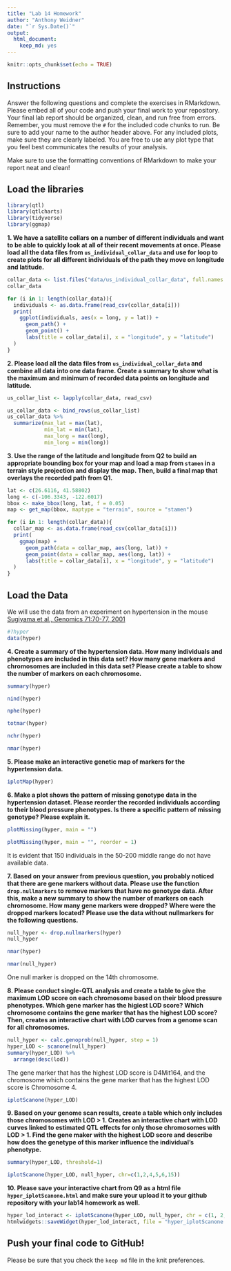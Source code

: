 ```yaml
---
title: "Lab 14 Homework"
author: "Anthony Weidner"
date: "`r Sys.Date()`"
output: 
  html_document: 
    keep_md: yes
---
```


```r
knitr::opts_chunk$set(echo = TRUE)
```

## Instructions
Answer the following questions and complete the exercises in RMarkdown. Please embed all of your code and push your final work to your repository. Your final lab report should be organized, clean, and run free from errors. Remember, you must remove the `#` for the included code chunks to run. Be sure to add your name to the author header above. For any included plots, make sure they are clearly labeled. You are free to use any plot type that you feel best communicates the results of your analysis.  

Make sure to use the formatting conventions of RMarkdown to make your report neat and clean!  

## Load the libraries
```r
library(qtl)
library(qtlcharts)
library(tidyverse)
library(ggmap)
```

**1. We have a satellite collars on a number of different individuals and want to be able to quickly look at all of their recent movements at once. Please load all the data files from `us_individual_collar_data` and use for loop to create plots for all different individuals of the path they move on longitude and latitude.**
```r
collar_data <- list.files("data/us_individual_collar_data", full.names = TRUE)
collar_data
```

```r
for (i in 1: length(collar_data)){
  individuals <- as.data.frame(read_csv(collar_data[i]))
  print(
    ggplot(individuals, aes(x = long, y = lat)) +
      geom_path() +
      geom_point() +
      labs(title = collar_data[i], x = "longitude", y = "latitude")
  )
}
```


**2. Please load all the data files from `us_individual_collar_data` and combine all data into one data frame. Create a summary to show what is the maximum and minimum of recorded data points on longitude and latitude.**
```r
us_collar_list <- lapply(collar_data, read_csv)
```

```r
us_collar_data <- bind_rows(us_collar_list)
us_collar_data %>%
  summarize(max_lat = max(lat),
            min_lat = min(lat),
            max_long = max(long),
            min_long = min(long))
```


**3. Use the range of the latitude and longitude from Q2 to build an appropriate bounding box for your map and load a map from `stamen` in a terrain style projection and display the map. Then, build a final map that overlays the recorded path from Q1.**
```r
lat <- c(26.6116, 41.58802)
long <- c(-106.3343, -122.6017)
bbox <- make_bbox(long, lat, f = 0.05)
map <- get_map(bbox, maptype = "terrain", source = "stamen")
```

```r
for (i in 1: length(collar_data)){
  collar_map <- as.data.frame(read_csv(collar_data[i]))
  print(
    ggmap(map) +
      geom_path(data = collar_map, aes(long, lat)) +
      geom_point(data = collar_map, aes(long, lat)) +
      labs(title = collar_data[i], x = "longitude", y = "latitude")
  )
}
```


## Load the Data
We will use the data from an experiment on hypertension in the mouse [Sugiyama et al., Genomics 71:70-77, 2001](https://www.sciencedirect.com/science/article/pii/S0888754300964012?via%3Dihub)
```r
#?hyper
data(hyper)
```

**4. Create a summary of the hypertension data. How many individuals and phenotypes are included in this data set? How many gene markers and chromosomes are included in this data set? Please create a table to show the number of markers on each chromosome.**
```r
summary(hyper)
```

```r
nind(hyper)
```

```r
nphe(hyper)
```

```r
totmar(hyper)
```

```r
nchr(hyper)
```

```r
nmar(hyper)
```

**5. Please make an interactive genetic map of markers for the hypertension data.**
```r
iplotMap(hyper)
```

**6. Make a plot shows the pattern of missing genotype data in the hypertension dataset. Please reorder the recorded individuals according to their blood pressure phenotypes. Is there a specific pattern of missing genotype? Please explain it.**
```r
plotMissing(hyper, main = "")
```

```r
plotMissing(hyper, main = "", reorder = 1)
```

It is evident that 150 individuals in the 50-200 middle range do not have available data.

**7. Based on your answer from previous question, you probably noticed that there are gene markers without data. Please use the function `drop.nullmarkers` to remove markers that have no genotype data. After this, make a new summary to show the number of markers on each chromosome. How many gene markers were dropped? Where were the dropped markers located? Please use the data without nullmarkers for the following questions.**
```r
null_hyper <- drop.nullmarkers(hyper)
null_hyper
```

```r
nmar(hyper)
```

```r
nmar(null_hyper)
```

One null marker is dropped on the 14th chromosome. 

**8. Please conduct single-QTL analysis and create a table to give the maximum LOD score on each chromosome based on their blood pressure phenotypes. Which gene marker has the higiest LOD score? Which chromosome contains the gene marker that has the highest LOD score? Then, creates an interactive chart with LOD curves from a genome scan for all chromosomes.**
```r
null_hyper <- calc.genoprob(null_hyper, step = 1)
hyper_LOD <- scanone(null_hyper)
summary(hyper_LOD) %>%
  arrange(desc(lod))
```

The gene marker that has the highest LOD score is D4Mit164, and the chromosome which contains the gene marker that has the highest LOD score is Chromosome 4. 

```r
iplotScanone(hyper_LOD)
```


**9. Based on your genome scan results, create a table which only includes those chromosomes with LOD > 1. Creates an interactive chart with LOD curves linked to estimated QTL effects for only those chromosomes with LOD > 1. Find the gene maker with the highest LOD score and describe how does the genetype of this marker influence the individual's phenotype.**
```r
summary(hyper_LOD, threshold=1)
```

```r
iplotScanone(hyper_LOD, null_hyper, chr=c(1,2,4,5,6,15))
```


**10. Please save your interactive chart from Q9 as a html file `hyper_iplotScanone.html` and make sure your upload it to your github repository with your lab14 homework as well.**
```r
hyper_lod_interact <- iplotScanone(hyper_LOD, null_hyper, chr = c(1, 2, 4, 5, 6, 15))
htmlwidgets::saveWidget(hyper_lod_interact, file = "hyper_iplotScanone.html")
```

## Push your final code to GitHub!
Please be sure that you check the `keep md` file in the knit preferences. 